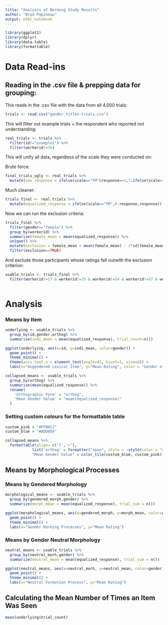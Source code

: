 ```yaml
---
title: "Analysis of Norming Study Results"
author: "Bran Papineau"
output: html_notebook
---
```


```r
library(ggplot2)
library(dplyr)
library(data.table)
library(formattable)
```

# Data Read-ins

## Reading in the .csv file & prepping data for grouping:


This reads in the .csv file with the data from all 4,000 trials:

```r
trials <- read.csv("gender_titles-trials.csv")
```

This will filter out example trials + the respondent who reported not understanding: 

```r
real_trials <- trials %>%
  filter(id!="example1") %>% 
  filter(workerid!=76)
```


This will unify all data, regardless of the scale they were conducted on:

Brute force:
```r
final_trials_ugly <- real_trials %>%
  mutate(new_response = ifelse(scale=="FM"&response==1,7,ifelse(scale=="FM"&response==2,6,ifelse(scale=="FM"&response==3,5, ifelse(scale=="FM"&response==5,3, ifelse(scale=="FM"&response==6,2, ifelse(scale=="FM"&response==7,1,ifelse(scale=="FM"&response==4,4,response))))))))
```

Much cleaner:
```r
trials_final <- real_trials %>% 
  mutate(equalized_response = ifelse(scale=="FM",8-response,response))
```

Now we can run the exclusion criteria:

```r
trials_final %>% 
  filter(gender=="female") %>% 
  group_by(workerid) %>%
  summarize(female_mean = mean(equalized_response)) %>%
  unique() %>% 
  mutate(exclusion = female_mean < mean(female_mean) - 2*sd(female_mean)) %>%
  filter(exclusion==TRUE)
```

And exclude those participants whose ratings fall outwith the exclusion criterion: 

```r
usable_trials <- trials_final %>%
  filter(workerid!=17 & workerid!=35 & workerid!=54 & workerid!=57 & workerid!=68 & workerid!=69 & workerid!=72 & workerid!=86 & workerid!=89 & workerid != 107 & workerid != 111)
  
```


# Analysis

### Means by Item

```r
underlying <- usable_trials %>%
  group_by(id,gender,orthog) %>%
  summarise(indi_mean = mean(equalized_response), trial_count=n())
```

```r
ggplot(underlying, aes(x=id, y=indi_mean, color=gender)) + 
  geom_point() + 
  theme_minimal() + 
  theme(axis.text.x = element_text(angle=45, hjust=1, size=8)) + 
  labs(x="Ungendered Lexical Item", y="Mean Rating", color = "Gender of Form", title="Mean Gender Rating by Ungendered Form and Gender Seen")
```


```r
collapsed_means <- usable_trials %>%
  group_by(orthog) %>%
  summarize(mean(equalized_response)) %>%
  rename(
    'Orthographic Form' = "orthog",
    'Mean Gender Value' = "mean(equalized_response)"
  )
```


### Setting custom colours for the formattable table

```r
custom_pink = "#FFB6C1"
custom_blue = "#ADD8E6"
```


```r
collapsed_means %>%
  formattable(align= c('l','r'),
            list('orthog' = formatter("span", style = ~style(color = "grey", font.weight="bold")),
            "Mean Gender Value" = color_tile(custom_blue, custom_pink)))
```

## Means by Morphological Processes

### Means by Gendered Morphology

```r
morphological_means <- usable_trials %>%
  group_by(gendered_morph,gender) %>% 
  summarize(morph_mean = mean(equalized_response), trial_sum = n())
```

```r
ggplot(morphological_means, aes(x=gendered_morph, y=morph_mean, color=gender, size=trial_sum)) + 
  geom_point() + 
  theme_minimal() + 
  labs(x="Gender Marking Processes", y="Mean Rating")
```

### Means by Gender Neutral Morphology

```r
neutral_means <- usable_trials %>%
  group_by(neutral_morh,gender) %>% 
  summarize(neutral_mean = mean(equalized_response), trial_sum = n())
```
```r
ggplot(neutral_means, aes(x=neutral_morh, y=neutral_mean, color=gender, size=trial_sum)) + 
  geom_point() + 
  theme_minimal() + 
  labs(x="Neutral Formation Process", y="Mean Rating")
```

## Calculating the Mean Number of Times an Item Was Seen

```r
mean(underlying$trial_count)
```



